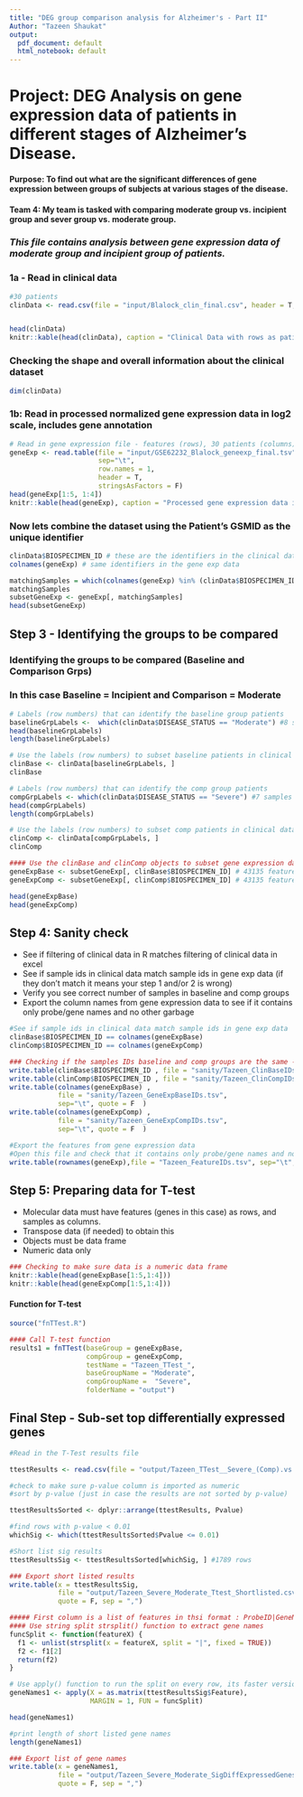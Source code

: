 ```yaml
---
title: "DEG group comparison analysis for Alzheimer's - Part II"
Author: "Tazeen Shaukat"
output:
  pdf_document: default
  html_notebook: default
---
```


# Project: DEG Analysis on gene expression data of patients in different stages of Alzheimer's Disease.

#### Purpose: To find out what are the significant differences of gene expression between groups of subjects at various stages of the disease.

#### Team 4: My team is tasked with comparing moderate group vs. incipient group and sever group vs. moderate group.

### *This file contains analysis between gene expression data of moderate group and incipient group of patients.*

### 1a - Read in clinical data

```r
#30 patients
clinData <- read.csv(file = "input/Blalock_clin_final.csv", header = T, stringsAsFactors = F, row.names = 1)


head(clinData)
knitr::kable(head(clinData), caption = "Clinical Data with rows as patients and attributes as columns")
```

### Checking the shape and overall information about the clinical dataset

```r
dim(clinData)

```

### 1b: Read in processed normalized gene expression data in log2 scale, includes gene annotation

```r

# Read in gene expression file - features (rows), 30 patients (columns)
geneExp <- read.table(file = "input/GSE62232_Blalock_geneexp_final.tsv",
                      sep="\t",
                      row.names = 1,
                      header = T, 
                      stringsAsFactors = F)
head(geneExp[1:5, 1:4])
knitr::kable(head(geneExp), caption = "Processed gene expression data in log2 scale with gene annotation")
```

### Now lets combine the dataset using the Patient's GSMID as the unique identifier

```r
clinData$BIOSPECIMEN_ID # these are the identifiers in the clinical data 
colnames(geneExp) # same identifiers in the gene exp data 

matchingSamples = which(colnames(geneExp) %in% (clinData$BIOSPECIMEN_ID)) # 30 patients 
matchingSamples
subsetGeneExp <- geneExp[, matchingSamples]
head(subsetGeneExp)
```

## Step 3 - Identifying the groups to be compared

### Identifying the groups to be compared (Baseline and Comparison Grps)

### In this case Baseline = Incipient and Comparison = Moderate

```r
# Labels (row numbers) that can identify the baseline group patients
baselineGrpLabels <-  which(clinData$DISEASE_STATUS == "Moderate") #8 samples
head(baselineGrpLabels)
length(baselineGrpLabels)

# Use the labels (row numbers) to subset baseline patients in clinical data file 
clinBase <- clinData[baselineGrpLabels, ]
clinBase

# Labels (row numbers) that can identify the comp group patients
compGrpLabels <- which(clinData$DISEASE_STATUS == "Severe") #7 samples
head(compGrpLabels)
length(compGrpLabels)

# Use the labels (row numbers) to subset comp patients in clinical data file 
clinComp <- clinData[compGrpLabels, ]
clinComp

#### Use the clinBase and clinComp objects to subset gene expression data
geneExpBase <- subsetGeneExp[, clinBase$BIOSPECIMEN_ID] # 43135 feature (rows), 8 samples columns
geneExpComp <- subsetGeneExp[, clinComp$BIOSPECIMEN_ID] # 43135 feature (rows), 7 samples columns

head(geneExpBase)
head(geneExpComp)
```

## Step 4: Sanity check

-   See if filtering of clinical data in R matches filtering of clinical data in excel
-   See if sample ids in clinical data match sample ids in gene exp data (if they don't match it means your step 1 and/or 2 is wrong)
-   Verify you see correct number of samples in baseline and comp groups
-   Export the column names from gene expression data to see if it contains only probe/gene names and no other garbage

```r
#See if sample ids in clinical data match sample ids in gene exp data
clinBase$BIOSPECIMEN_ID == colnames(geneExpBase)
clinComp$BIOSPECIMEN_ID == colnames(geneExpComp)

### Checking if the samples IDs baseline and comp groups are the same ---- can put these in an excel to see if IDs match
write.table(clinBase$BIOSPECIMEN_ID , file = "sanity/Tazeen_ClinBaseIDs.tsv", sep="\t", quote = F  )
write.table(clinComp$BIOSPECIMEN_ID , file = "sanity/Tazeen_ClinCompIDs.tsv", sep="\t", quote = F  )
write.table(colnames(geneExpBase) , 
            file = "sanity/Tazeen_GeneExpBaseIDs.tsv", 
            sep="\t", quote = F  )
write.table(colnames(geneExpComp) , 
            file = "sanity/Tazeen_GeneExpCompIDs.tsv", 
            sep="\t", quote = F  )

#Export the features from gene expression data  
#Open this file and check that it contains only probe/gene names and no other garbage
write.table(rownames(geneExp),file = "Tazeen_FeatureIDs.tsv", sep="\t", quote = F  )
```

## Step 5: Preparing data for T-test

-   Molecular data must have features (genes in this case) as rows, and samples as columns.
-   Transpose data (if needed) to obtain this
-   Objects must be data frame
-   Numeric data only

```r
### Checking to make sure data is a numeric data frame
knitr::kable(head(geneExpBase[1:5,1:4]))
knitr::kable(head(geneExpComp[1:5,1:4]))
```

#### Function for T-test

```r
source("fnTTest.R")

#### Call T-test function
results1 = fnTTest(baseGroup = geneExpBase, 
                   compGroup = geneExpComp, 
                   testName = "Tazeen_TTest_", 
                   baseGroupName = "Moderate",
                   compGroupName =  "Severe",
                   folderName = "output")
```

## Final Step - Sub-set top differentially expressed genes

```r
#Read in the T-Test results file

ttestResults <- read.csv(file = "output/Tazeen_TTest__Severe_(Comp).vs._Moderate_(Base).TTest.csv")

#check to make sure p-value column is imported as numeric 
#sort by p-value (just in case the results are not sorted by p-value)

ttestResultsSorted <- dplyr::arrange(ttestResults, Pvalue)

#find rows with p-value < 0.01
whichSig <- which(ttestResultsSorted$Pvalue <= 0.01) 

#Short list sig results
ttestResultsSig <- ttestResultsSorted[whichSig, ] #1789 rows 

### Export short listed results
write.table(x = ttestResultsSig, 
            file = "output/Tazeen_Severe_Moderate_Ttest_Shortlisted.csv", 
            quote = F, sep = ",")

##### First column is a list of features in thsi format : ProbeID|GeneName. 
#### Use string split strsplit() function to extract gene names
funcSplit <- function(featureX) {
  f1 <- unlist(strsplit(x = featureX, split = "|", fixed = TRUE))
  f2 <- f1[2]
  return(f2)
}

# Use apply() function to run the split on every row, its faster version of a loop
geneNames1 <- apply(X = as.matrix(ttestResultsSig$Feature), 
                    MARGIN = 1, FUN = funcSplit)

head(geneNames1)

#print length of short listed gene names
length(geneNames1)

### Export list of gene names
write.table(x = geneNames1, 
            file = "output/Tazeen_Severe_Moderate_SigDiffExpressedGenes.csv", 
            quote = F, sep = ",")
```
